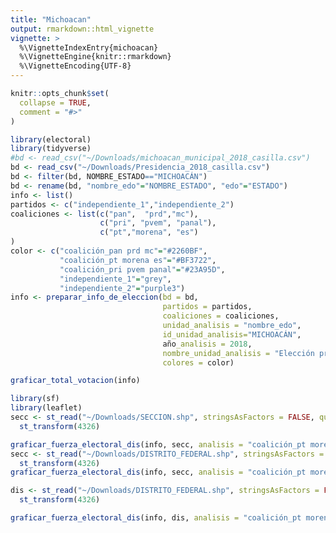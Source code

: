 ```yaml
---
title: "Michoacan"
output: rmarkdown::html_vignette
vignette: >
  %\VignetteIndexEntry{michoacan}
  %\VignetteEngine{knitr::rmarkdown}
  %\VignetteEncoding{UTF-8}
---
```


```r
knitr::opts_chunk$set(
  collapse = TRUE,
  comment = "#>"
)
```

```r
library(electoral)
library(tidyverse)
#bd <- read_csv("~/Downloads/michoacan_municipal_2018_casilla.csv")
bd <- read_csv("~/Downloads/Presidencia_2018_casilla.csv")
bd <- filter(bd, NOMBRE_ESTADO=="MICHOACÁN")
bd <- rename(bd, "nombre_edo"="NOMBRE_ESTADO", "edo"="ESTADO")
info <- list()
partidos <- c("independiente_1","independiente_2")
coaliciones <- list(c("pan",  "prd","mc"),
                    c("pri", "pvem", "panal"),
                    c("pt","morena", "es")
)
color <- c("coalición_pan prd mc"="#2260BF",
           "coalición_pt morena es"="#BF3722",
           "coalición_pri pvem panal"="#23A95D", 
           "independiente_1"="grey", 
           "independiente_2"="purple3")
info <- preparar_info_de_eleccion(bd = bd,
                                  partidos = partidos,
                                  coaliciones = coaliciones,
                                  unidad_analisis = "nombre_edo",
                                  id_unidad_analisis="MICHOACÁN",
                                  año_analisis = 2018,
                                  nombre_unidad_analisis = "Elección presidencial-Michoacán",
                                  colores = color)


```
```r
graficar_total_votacion(info)

```


```r
library(sf)
library(leaflet)
secc <- st_read("~/Downloads/SECCION.shp", stringsAsFactors = FALSE, quiet = TRUE) %>%
  st_transform(4326) 

graficar_fuerza_electoral_dis(info, secc, analisis = "coalición_pt morena es",nivel="seccion", interactiva = T)
secc <- st_read("~/Downloads/DISTRITO_FEDERAL.shp", stringsAsFactors = FALSE, quiet = TRUE) %>%
  st_transform(4326) 
graficar_fuerza_electoral_dis(info, secc, analisis = "coalición_pt morena es",nivel="distrito", interactiva = T)

```
```r
dis <- st_read("~/Downloads/DISTRITO_FEDERAL.shp", stringsAsFactors = FALSE, quiet = TRUE) %>%
  st_transform(4326) 

graficar_fuerza_electoral_dis(info, dis, analisis = "coalición_pt morena es",interactiva = T)
```
